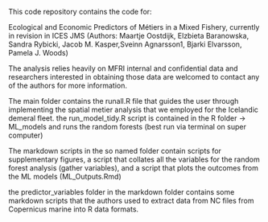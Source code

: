 
This code repository contains the code for:

Ecological and Economic Predictors of Métiers in a Mixed Fishery, currently in revision in ICES JMS (Authors: Maartje Oostdijk, Elzbieta Baranowska, Sandra Rybicki, Jacob M. Kasper,Sveinn Agnarsson1, Bjarki Elvarsson, Pamela J. Woods)

The analysis relies heavily on MFRI internal and confidential data and researchers interested in obtaining those data are welcomed to contact any of the authors for more information. 

The main folder contains the runall.R file that guides the user through implementing the spatial metier analysis that we employed for the Icelandic demeral fleet. the run_model_tidy.R script is contained in the R folder -> ML_models and runs the random forests (best run via terminal on super computer)

The markdown scripts in the so named folder contain scripts for supplementary figures, a script that collates all the variables for the random forest analysis (gather variables), and a script that plots the outcomes from the ML models (ML_Outputs.Rmd)

the predictor_variables folder in the markdown folder contains some markdown scripts that the authors used to extract data from NC files from Copernicus marine into R data formats.

